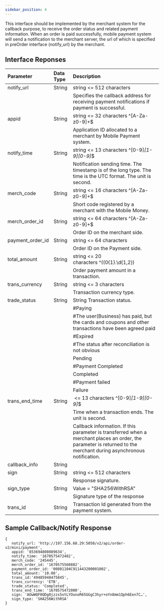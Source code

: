 ```yaml
---
sidebar_position: 4
---
```


This interface should be implemented by the merchant system for the callback purpose, to receive the order status and related payment information. When an order is paid successfully, mobile payment system will send a notification to the merchant server, the url of which is specified in preOrder interface (notify_url) by the merchant.

## Interface Reponses
|Parameter|Data Type|Description|
|:----|:----|:----|
|notify_url|String|string <= 512 characters|
| | |Specifies the callback address for receiving payment notifications if payment is successful.|
|appid|String|string <= 32 characters ^[A-Za-z0-9]+$|
| | |Application ID allocated to a merchant by Mobile Payment system.|
|notify_time|String|string <= 13 characters ^[0-9]*[1-9][0-9]*$|
| | |Notification sending time. The timestamp is of the long type. The time is the UTC format. The unit is second.|
|merch_code|String|string <= 16 characters ^[A-Za-z0-9]+$|
| | |Short code registered by a merchant with the Mobile Money.|
|merch_order_id|String|string <= 64 characters ^[A-Za-z0-9]+$|
| | |Order ID on the merchant side.|
|payment_order_id|String|string <= 64 characters|
| | |Order ID on the Payment side.|
|total_amount|String|string <= 20 characters ^((0{1}\.\d{1,2})|([1-9]\d*\.{1}\d{1,2})|([1-9]+\d*))$|
| | |Order payment amount in a transaction.|
|trans_currency|String|string <= 3 characters|
| | |Transaction currency type.|
|trade_status|String|String Transaction status.|
| | |#Paying|
| | |#The user(Business) has paid, but the cards and coupons and other transactions have been agreed paid|
| | |#Expired|
| | |#The status after reconciliation is not obvious|
| | |Pending|
| | |#Payment Completed|
| | |Completed|
| | |#Payment failed|
| | |Failure|
|trans_end_time|String| <= 13 characters ^[0-9]*[1-9][0-9]*$|
| | |Time when a transaction ends. The unit is second.|
| | |Callback information. If this parameter is transferred when a merchant places an order, the parameter is returned to the merchant during asynchronous notification.|
|callback_info|String| |
|sign|String|string <= 512 characters|
| | |Response signature.|
|sign_type|String|Value = "SHA256WithRSA"|
| | |Signature type of the response|
|trans_id|String|Transaction Id generated from the payment system.|

## Sample Callback/Notify Response
```
{
   notify_url: 'http://197.156.68.29:5050/v2/api/order-v2/mini/payment',
   appid: '853694808089634',
   notify_time: '1670575472482',
   merch_code: '245445',
   merch_order_id: '1670575560882',
   payment_order_id: '00801104C911443200001002',
   total_amount: '10.00',
   trans_id:'49485948475845',
   trans_currency: 'ETB',
   trade_status: 'Completed',
   trans_end_time: '1670575472000',
   sign: 'AOwWQF0QDg0jzzs5otLYOunoR65GGgC3hyr+oYn8mm1Qph6Een7C…',
   sign_type: 'SHA256WithRSA'
}

```